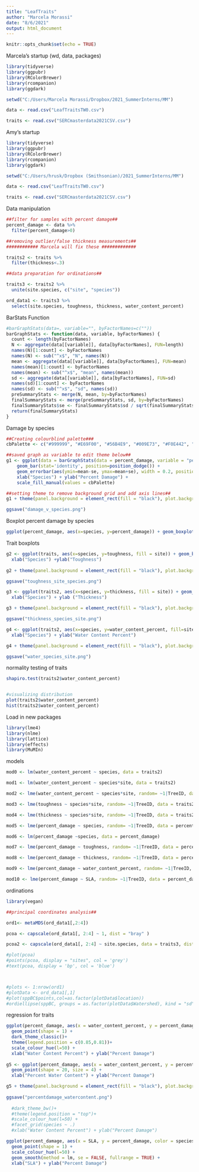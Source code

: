 ```yaml
---
title: "LeafTraits"
author: "Marcela Morassi"
date: "8/6/2021"
output: html_document
---
```


```r
knitr::opts_chunk$set(echo = TRUE)
```

Marcela's startup (wd, data, packages)
```r
library(tidyverse)
library(ggpubr)
library(RColorBrewer)
library(rcompanion)
library(ggdark)

setwd("C:/Users/Marcela Morassi/Dropbox/2021_SummerInterns/MM")

data <- read.csv("LeafTraitsTW0.csv")

traits <- read.csv("SERCmasterdata2021CSV.csv")

```

Amy's startup
```r
library(tidyverse)
library(ggpubr)
library(RColorBrewer)
library(rcompanion)
library(ggdark)

setwd("C:/Users/hrusk/Dropbox (Smithsonian)/2021_SummerInterns/MM")

data <- read.csv("LeafTraitsTW0.csv")

traits <- read.csv("SERCmasterdata2021CSV.csv")

```

Data manipulation
```r

##filter for samples with percent damage##
percent_damage <- data %>% 
  filter(percent_damage>0)

##removing outlier/false thickness measurements##
############ Marcela will fix these #############

traits2 <- traits %>% 
  filter(thickness<.3)

##data preparation for ordinations##

traits3 <- traits2 %>%
  unite(site.species, c("site", "species"))

ord_data1 <- traits3 %>%
  select(site.species, toughness, thickness, water_content_percent)


```


BarStats Function 
```r
#barGraphStats(data=, variable="", byFactorNames=c(""))
barGraphStats <- function(data, variable, byFactorNames) {
  count <- length(byFactorNames)
  N <- aggregate(data[[variable]], data[byFactorNames], FUN=length)
  names(N)[1:count] <- byFactorNames
  names(N) <- sub("^x$", "N", names(N))
  mean <- aggregate(data[[variable]], data[byFactorNames], FUN=mean)
  names(mean)[1:count] <- byFactorNames
  names(mean) <- sub("^x$", "mean", names(mean))
  sd <- aggregate(data[[variable]], data[byFactorNames], FUN=sd)
  names(sd)[1:count] <- byFactorNames
  names(sd) <- sub("^x$", "sd", names(sd))
  preSummaryStats <- merge(N, mean, by=byFactorNames)
  finalSummaryStats <- merge(preSummaryStats, sd, by=byFactorNames)
  finalSummaryStats$se <- finalSummaryStats$sd / sqrt(finalSummaryStats$N)
  return(finalSummaryStats)
}

```


Damage by species
```r
##Creating colourblind palette###
cbPalette <- c("#999999", "#E69F00", "#56B4E9", "#009E73", "#F0E442", "#0072B2", "#D55E00", "#CC79A7")

##saved graph as variable to edit theme below##
g1 <- ggplot(data = barGraphStats(data = percent_damage, variable = "percent_damage", byFactorNames = c("species")), aes(x=species, y=mean, fill = species)) +
    geom_bar(stat='identity', position=position_dodge()) +
    geom_errorbar(aes(ymin=mean-se, ymax=mean+se), width = 0.2, position = position_dodge(0.9)) +
    xlab("Species") + ylab("Percent Damage") +
    scale_fill_manual(values = cbPalette) 

##setting theme to remove background grid and add axis lines##    
g1 + theme(panel.background = element_rect(fill = "black"), plot.background = element_rect(fill = "black"), panel.grid.major = element_blank(), panel.grid.minor = element_blank(), axis.line = element_line(colour = "white"), axis.text = element_text(size = 10, colour = "white", face = "italic"), axis.title.y = element_text(size = 16, margin = margin(t = 0, r = 10, b = 0, l = 0), colour = "white"), axis.title.x = element_text(size = 16, margin = margin(t = 10, r = 0, b = 0, l = 0), colour = "white"), legend.position = "none")

ggsave("damage_v_species.png")

```

Boxplot percent damage by species
```r
ggplot(percent_damage, aes(x=species, y=percent_damage)) + geom_boxplot()

```

Trait boxplots
```r
g2 <- ggplot(traits, aes(x=species, y=toughness, fill = site)) + geom_boxplot() +
  xlab("Species") +ylab("Toughness")
 
g2 + theme(panel.background = element_rect(fill = "black"), plot.background = element_rect(fill = "black"), panel.grid.major = element_blank(), panel.grid.minor = element_blank(), axis.line = element_line(colour = "white"), axis.text = element_text(size = 9, colour = "white", face = "italic"), axis.title.y = element_text(size = 16, margin = margin(t = 0, r = 10, b = 0, l = 0), colour = "white"), axis.title.x = element_text(size = 16, margin = margin(t = 10, r = 0, b = 0, l = 0), colour = "white"), legend.background = element_blank(), legend.key = element_rect( fill = "black"), legend.text = element_text(colour = "white"))

ggsave("toughness_site_species.png")

g3 <- ggplot(traits2, aes(x=species, y=thickness, fill = site)) + geom_boxplot()+
  xlab("Species") + ylab ("Thickness")

g3 + theme(panel.background = element_rect(fill = "black"), plot.background = element_rect(fill = "black"), panel.grid.major = element_blank(), panel.grid.minor = element_blank(), axis.line = element_line(colour = "white"), axis.text = element_text(size = 9, colour = "white", face = "italic"), axis.title.y = element_text(size = 16, margin = margin(t = 0, r = 10, b = 0, l = 0), colour = "white"), axis.title.x = element_text(size = 16, margin = margin(t = 10, r = 0, b = 0, l = 0), colour = "white"), legend.background = element_blank(), legend.key = element_rect( fill = "black"), legend.text = element_text(colour = "white"))

ggsave("thickness_species_site.png")

g4 <- ggplot(traits2, aes(x=species, y=water_content_percent, fill=site)) + geom_boxplot()+
  xlab("Species") + ylab("Water Content Percent")

g4 + theme(panel.background = element_rect(fill = "black"), plot.background = element_rect(fill = "black"), panel.grid.major = element_blank(), panel.grid.minor = element_blank(), axis.line = element_line(colour = "white"), axis.text = element_text(size = 9, colour = "white", face = "italic"), axis.title.y = element_text(size = 16, margin = margin(t = 0, r = 10, b = 0, l = 0), colour = "white"), axis.title.x = element_text(size = 16, margin = margin(t = 10, r = 0, b = 0, l = 0), colour = "white"), legend.background = element_blank(), legend.key = element_rect( fill = "black"), legend.text = element_text(colour = "white"))

ggsave("water_species_site.png")


```

normality testing of traits
```r
shapiro.test(traits2$water_content_percent)


#visualizing distribution
plot(traits2$water_content_percent)
hist(traits2$water_content_percent)
```

Load in new packages
```r
library(lme4)
library(nlme)
library(lattice)
library(effects)
library(MuMIn)
```

models
```r
mod0 <- lm(water_content_percent ~ species, data = traits2)

mod1 <- lm(water_content_percent ~ species*site, data = traits2)

mod2 <- lme(water_content_percent ~ species*site, random= ~1|TreeID, data = traits2)

mod3 <- lme(toughness ~ species*site, random= ~1|TreeID, data = traits2)

mod4 <- lme(thickness ~ species*site, random= ~1|TreeID, data = traits2)

mod5 <- lme(percent_damage ~ species, random= ~1|TreeID, data = percent_damage)

mod6 <- lm(percent_damage ~species, data = percent_damage)

mod7 <- lme(percent_damage ~ toughness, random= ~1|TreeID, data = percent_damage)

mod8 <- lme(percent_damage ~ thickness, random= ~1|TreeID, data = percent_damage)

mod9 <- lme(percent_damage ~ water_content_percent, random= ~1|TreeID, data = percent_damage)

mod10 <- lme(percent_damage ~ SLA, random= ~1|TreeID, data = percent_damage)
```

ordinations
```r

library(vegan)

##principal coordinates analysis##

ord1<- metaMDS(ord_data1[,2:4])

pcoa <- capscale(ord_data1[, 2:4] ~ 1, dist = "bray" )

pcoa2 <- capscale(ord_data1[, 2:4] ~ site.species, data = traits3, dist = "bray" )

#plot(pcoa) 
#points(pcoa, display = "sites", col = 'grey') 
#text(pcoa, display = 'bp', col = 'blue')



#plots <- 1:nrow(ord1)
#plotData <- ord_data1[,1]
#plot(sppBC$points,col=as.factor(plotData$location))
#ordiellipse(sppBC, groups = as.factor(plotData$Watershed), kind = "sd", display = "plots", label = T)


```

regression for traits
```r
ggplot(percent_damage, aes(x = water_content_percent, y = percent_damage, color = species)) + 
  geom_point(shape = 1) +
  dark_theme_classic()+
  theme(legend.position = c(0.85,0.81))+
  scale_colour_hue(l=50) +
  xlab("Water Content Percent") + ylab("Percent Damage")
  
g5 <- ggplot(percent_damage, aes(x = water_content_percent, y = percent_damage, color = species)) + 
  geom_point(shape = 20, size = 4) +
  xlab("Percent Water Content") + ylab("Percent Damage")

g5 + theme(panel.background = element_rect(fill = "black"), plot.background = element_rect(fill = "black"), panel.grid.major = element_blank(), panel.grid.minor = element_blank(), axis.line = element_line(colour = "white"), axis.text = element_text(size = 9, colour = "white", face = "italic"), axis.title.y = element_text(size = 16, margin = margin(t = 0, r = 10, b = 0, l = 0), colour = "white"), axis.title.x = element_text(size = 16, margin = margin(t = 10, r = 0, b = 0, l = 0), colour = "white"), legend.background = element_blank(), legend.key = element_rect( fill = "black"), legend.text = element_text(colour = "white"))
  
ggsave("percentdamage_watercontent.png") 
  
  #dark_theme_bw()+
  #theme(legend.position = "top")+
  #scale_colour_hue(l=50) +
  #facet_grid(species ~ .)
  #xlab("Water Content Percent") + ylab("Percent Damage")

ggplot(percent_damage, aes(x = SLA, y = percent_damage, color = species)) + 
  geom_point(shape = 1) +
  scale_colour_hue(l=50) +
  geom_smooth(method = lm, se = FALSE, fullrange = TRUE) +
  xlab("SLA") + ylab("Percent Damage")


```














